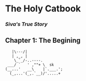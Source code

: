 # The Holy Catbook

### _Siva's True Story_

## Chapter 1: The Begining

```
   |\---/|
   | ,_, |
    \_`_/-..----.
 ___/ `   ' ,""+ \  sk
(__...'   __\    |`.___.';
  (_,...'(_,.`__)/'.....+
```